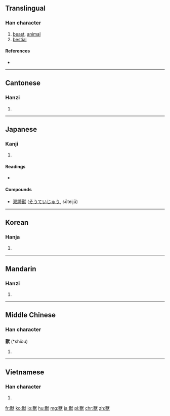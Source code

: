 {{also|獣|兽}}
==Translingual==

===Han character===
{{Han char|rn=94|rad=犬|as=15|sn=19|four=6363<sub>4</sub>|canj=口口戈大 (RRIK), X口口戈大 (XRRIK)|ids=⿰[[嘼]][[犬]]}}

# [[beast]], [[animal]]
# [[bestial]]

====References====
* {{Han ref|kx=0721.030|dkj=20775|dj=1132.190|hdz=21375.050|uh=7378|ud=29560|bh=C37E|bd=50046}}

----

==Cantonese==

===Hanzi===
{{yue-hanzi|jyut=|y=sau3|sim=兽}}

# {{defn|lang=yue|sort=犬15}}

----

==Japanese==

===Kanji===
{{ja-kanji|grade=|rs=犬15}}

# {{defn|lang=ja|sort=犬15}}

====Readings====
* {{ja-readings|on=[[じゅう]] (jū)|kun=[[けもの]] (kemono)}}

====Compounds====
* [[双蹄獸]] ([[そうていじゅう]], sōteijū)

----

==Korean==

===Hanja===
{{ko-hanja|hangeul=수|eumhun=|rv=su|mr=su|y=swu}}

# {{defn|lang=ko|sort=犬15}}

----

==Mandarin==

===Hanzi===
{{cmn-hanzi|sim=兽|pin=[[shòu]] ([[shou4]]), [[tǎ]] ([[ta3]])|wg=shou<sup>4</sup>, t'a<sup>3</sup>}}

# {{defn|lang=cmn|sort=犬15}}

----

==Middle Chinese==

===Han character===
'''獸''' (*shiòu)<!--asterisk indicates that this is a reconstructed pronunciation-->

# {{defn|lang=ltc|sort=犬15}}

----

==Vietnamese==

===Han character===
{{vi-hantu|[[thú]]|rs=犬15}}

# {{defn|lang=vi|sort=犬15}}

[[fr:獸]]
[[ko:獸]]
[[io:獸]]
[[hu:獸]]
[[mg:獸]]
[[ja:獸]]
[[pl:獸]]
[[chr:獸]]
[[zh:獸]]